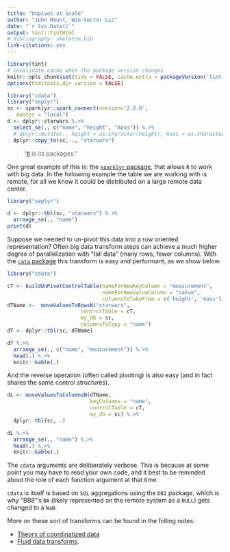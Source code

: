```yaml
---
title: "Unpivot at Scale"
author: "John Mount, Win-Vector LLC"
date: "`r Sys.Date()`"
output: tint::tintHtml
# bibliography: skeleton.bib
link-citations: yes
---
```


```r
library(tint)
# invalidate cache when the package version changes
knitr::opts_chunk$set(tidy = FALSE, cache.extra = packageVersion('tint'))
options(htmltools.dir.version = FALSE)

library("cdata")
library("seplyr")
sc <- sparklyr::spark_connect(version='2.2.0', 
   master = "local")
d <- dplyr::starwars %.>%
  select_se(., c("name", "height", "mass")) %.>%
  # dplyr::mutate(., height = as.character(height), mass = as.character(mass)) %.>%
  dplyr::copy_to(sc, ., "starwars")
```

> "[`R`](https://www.r-project.org) is its packages."

One great example of this is: the [`sparklyr` package](https://cran.rstudio.com/web/packages/sparklyr/index.html), that allows
`R` to work with big data.  In the following example the table we are working with
is remote, for all we know it could be distributed on a large remote data center.

```r
library("seplyr")

d <- dplyr::tbl(sc, "starwars") %.>%
  arrange_se(., "name")
print(d)
```

Suppose we needed to un-pivot this data into a row oriented representation? 
Often big data transform steps can achieve a much higher degree of parallelization
with "tall data" (many rows, fewer columns).  With the [`cata` package](https://winvector.github.io/cdata/) this
transform is easy and performant, as we show below.

```r
library("cdata")

cT <- buildUnPivotControlTable(nameForNewKeyColumn = "measurement",
                               nameForNewValueColumn = "value",
                               columnsToTakeFrom = c('height', 'mass'))
dTName <-  moveValuesToRowsN("starwars", 
                        controlTable = cT, 
                        my_db = sc, 
                        columnsToCopy = "name")
dT <- dplyr::tbl(sc, dTName)

dT %.>%
  arrange_se(., c("name", "measurement")) %.>%
  head(.) %.>%
  knitr::kable(.)
```

And the reverse operation (often called pivoting) is also easy (and in
fact shares the same control structures).

```r
dL <- moveValuesToColumnsN(dTName,
                           keyColumns = "name",
                           controlTable = cT,
                           my_db = sc) %.>%
  dplyr::tbl(sc, .)

dL %.>%
  arrange_se(., "name") %.>%
  head(.) %.>%
  knitr::kable(.)
```

The `cdata` arguments are deliberately verbose.  This is because at some point you
may have to read your own code, and it best to be reminded about the role of each
function argument at that time.

`cdata` is itself is based on `SQL` aggregations using the `DBI` package, which is why "BB8"'s `NA`
(likely represented on the remote system as a `NULL`) gets changed to a `NaN`.

More on these sort of transforms can be found in the folling notes:

 * [Theory of coordinatized data](http://winvector.github.io/FluidData/RowsAndColumns.html)
 * [Fluid data transforms](http://winvector.github.io/FluidData/FluidData.html).
 


